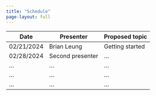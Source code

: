 ```yaml
---
title: "Schedule"
page-layout: full
---
```


| Date       | Presenter        | Proposed topic  |
|------------|------------------|-----------------|
| 02/21/2024 | Brian Leung      | Getting started |
| 02/28/2024 | Second presenter | ...             |
| ...        | ...              | ...             |
| ...        | ...              | ...             |
| ...        | ...              | ...             |


